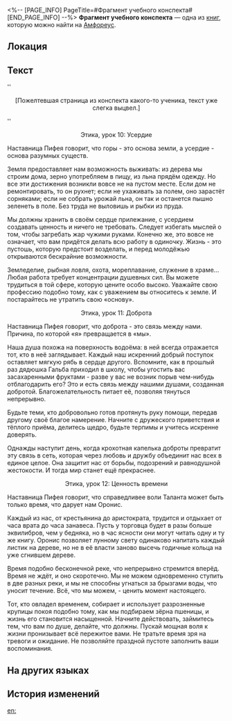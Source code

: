 <%-- [PAGE_INFO]
PageTitle=#Фрагмент учебного конспекта#
[END_PAGE_INFO] --%>
{{Дополнить}}
{{Книга Инфобокс
|id           = 571
|Название     = 
|Изображение  = Предмет Фрагмент учебного конспекта.png
|Мир          = Амфореус
|Томов        = 1
|Автор        = <!--нужно добавить-->
|Описание     = Страница из конспекта. Это часть курса по этике, который вела наставница Пифея.
|Том1         = {{tx}}
|Источник1    = {{tx|Отсутствует источник}}
|Персонажи    = 
|Фракции      = 
}}
'''Фрагмент учебного конспекта''' — одна из [[Книги|книг]], которую можно найти на [[Амфореус]].

==Локация==
{{Отметка карты|<!--название карты-->|<!--id отметки-->}}

==Текст==
''<div align="center">[Пожелтевшая страница из конспекта какого-то ученика, текст уже слегка выцвел.]</div>''


<div align="center">Этика, урок 10: Усердие</div>

Наставница Пифея говорит, что горы - это основа земли, а усердие - основа разумных существ.

Земля предоставляет нам возможность выживать: из дерева мы строим дома, зерно употребляем в пищу, из льна прядём одежду. Но все эти достижения возникли вовсе не на пустом месте. Если дом не ремонтировать, то он рухнет; если не ухаживать за полем, оно зарастёт сорняками; если не собрать урожай льна, он так и останется пышно зеленеть в поле. Без труда не выловишь и рыбки из пруда.

Мы должны хранить в своём сердце прилежание, с усердием создавать ценность и ничего не требовать. Следует избегать мыслей о том, чтобы загребать жар чужими руками. Конечно же, это вовсе не означает, что вам придётся делать всю работу в одиночку. Жизнь - это пустошь, которую предстоит возделать, и перед молодёжью открываются бескрайние возможности.

Земледелие, рыбная ловля, охота, мореплавание, служение в храме... Любая работа требует концентрации душевных сил. Вы можете трудиться в той сфере, которую цените особо высоко. Уважайте свою профессию подобно тому, как с уважением вы относитесь к земле. И постарайтесь не утратить свою «основу».


<div align="center">Этика, урок 11: Доброта</div>

Наставница Пифея говорит, что доброта - это связь между нами. Причина, по которой «я» превращается в «мы».

Наша душа похожа на поверхность водоёма: в ней всегда отражается тот, кто в неё заглядывает. Каждый наш искренний добрый поступок оставляет мягкую рябь в сердце другого. Вспомните, как в прошлый раз дядюшка Гальба приходил в школу, чтобы угостить вас засахаренными фруктами - разве у вас не возник порыв чем-нибудь отблагодарить его? Это и есть связь между нашими душами, созданная добротой. Благожелательность питает её, позволяя тянуться непрерывно.

Будьте теми, кто добровольно готов протянуть руку помощи, передав другому своё благое намерение. Начните с дружеского приветствия и тёплого приёма, делитесь щедро, будьте терпимы и учитесь искренне доверять.

Однажды наступит день, когда крохотная капелька доброты превратит эту связь в сеть, которая через любовь и дружбу объединит нас всех в единое целое. Она защитит нас от борьбы, подозрений и равнодушной жестокости. И тогда мир станет ещё прекраснее.


<div align="center">Этика, урок 12: Ценность времени</div>

Наставница Пифея говорит, что справедливее воли Таланта может быть только время, что дарует нам Оронис.

Каждый из нас, от крестьянина до аристократа, трудится и отдыхает от часа врата до часа занавеса. Пусть у торговца будет в разы больше эквилибров, чем у бедняка, но в час ясности они могут читать одну и ту же книгу. Оронис позволяет лунному свету одинаково напитать каждый листик на дереве, но не в её власти заново высечь годичные кольца на уже сгнившем дереве.

Время подобно бесконечной реке, что непрерывно стремится вперёд. Время не ждёт, и оно скоротечно. Мы не можем одновременно ступить в две разных реки, и мы не способны угнаться за брызгами воды, что уносит течение. Всё, что мы можем, - ценить момент настоящего.

Тот, кто овладел временем, собирает и использует разрозненные крупицы покоя подобно тому, как мы подбираем зёрна пшеницы, и жизнь его становится насыщенной. Начните действовать, займитесь тем, что вам по душе, делайте, что должны. Пускай мощная воля к жизни пронизывает всё пережитое вами. Не тратьте время зря на тревоги и ожидание. Не позволяйте праздной пустоте заполнить ваши воспоминания.

==На других языках==
{{На других языках
|en   = Scattered Class Notes
|zhs  = 散落的课堂笔记
|zht  = 散落的課堂筆記
|ja   = バラバラになったノート
|ko   = 흩어진 수업 노트
|es   = Apuntes de clase
|fr   = Notes de cours éparpillées
|ru   = Фрагмент учебного конспекта
|th   = บันทึกการเรียน ที่กระจัดกระจาย
|vi   = Nhật Ký Lớp Học Rải Rác
|de   = Verstreute Notizen
|id   = Catatan Pelajaran yang Berserakan
|pt   = Anotações de Aula Dispersas
}}

==История изменений==
{{История изменений|3.5}}

[[en:]]